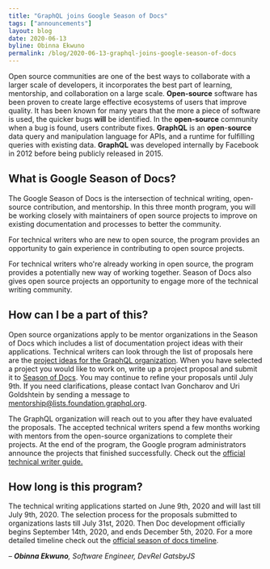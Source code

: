 ```yaml
---
title: "GraphQL joins Google Season of Docs"
tags: ["announcements"]
layout: blog
date: 2020-06-13
byline: Obinna Ekwuno
permalink: /blog/2020-06-13-graphql-joins-google-season-of-docs
---
```


Open source communities are one of the best ways to collaborate with a larger scale of developers, it incorporates the best part of learning, mentorship, and collaboration on a large scale.
**Open-source** software has been proven to create large effective ecosystems of users that improve quality. It has been known for many years that the more a piece of software is used, the quicker bugs **will** be identified. In the **open-source** community when a bug is found, users contribute fixes.
**GraphQL** is an **open**-**source** data query and manipulation language for APIs, and a runtime for fulfilling queries with existing data. **GraphQL** was developed internally by Facebook in 2012 before being publicly released in 2015.

## What is Google Season of Docs?

The Google Season of Docs is the intersection of technical writing, open-source contribution, and mentorship. In this three month program, you will be working closely with maintainers of open source projects to improve on existing documentation and processes to better the community.

For technical writers who are new to open source, the program provides an opportunity to gain experience in contributing to open source projects.

For technical writers who're already working in open source, the program provides a potentially new way of working together. Season of Docs also gives open source projects an opportunity to engage more of the technical writing community.

## How can I be a part of this?

Open source organizations apply to be mentor organizations in the Season of Docs which includes a list of documentation project ideas with their applications. Technical writers can look through the list of proposals here are the [project ideas for the GraphQL organization](https://github.com/graphql/foundation/tree/master/mentorship/2020/gsod).
When you have selected a project you would like to work on, write up a project proposal and submit it to [Season of Docs](https://developers.google.com/season-of-docs). You may continue to refine your proposals until July 9th. If you need clarifications, please contact Ivan Goncharov and Uri Goldshtein by sending a message to mentorship@lists.foundation.graphql.org.

The GraphQL organization will reach out to you after they have evaluated the proposals. The accepted technical writers spend a few months working with mentors from the open-source organizations to complete their projects. At the end of the program, the Google program administrators announce the projects that finished successfully.
Check out the [official technical writer guide.](https://developers.google.com/season-of-docs/docs/tech-writer-guide)

## How long is this program?

The technical writing applications started on June 9th, 2020 and will last till July 9th, 2020. The selection process for the proposals submitted to organizations lasts till July 31st, 2020. Then Doc development officially begins September 14th, 2020, and ends December 5th, 2020. For a more detailed timeline check out the [official season of docs timeline](https://developers.google.com/season-of-docs/docs/timeline).

_– **Obinna Ekwuno**, Software Engineer, DevRel GatsbyJS_
